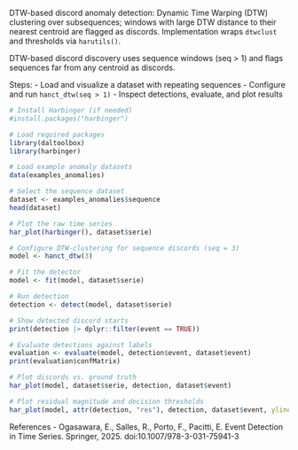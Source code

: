DTW-based discord anomaly detection: Dynamic Time Warping (DTW) clustering over subsequences; windows with large DTW distance to their nearest centroid are flagged as discords. Implementation wraps `dtwclust` and thresholds via `harutils()`.

DTW-based discord discovery uses sequence windows (seq > 1) and flags sequences far from any centroid as discords. 

Steps:
- Load and visualize a dataset with repeating sequences
- Configure and run `hanct_dtw(seq > 1)`
- Inspect detections, evaluate, and plot results

```r
# Install Harbinger (if needed)
#install.packages("harbinger")
```

```r
# Load required packages
library(daltoolbox)
library(harbinger) 
```

```r
# Load example anomaly datasets
data(examples_anomalies)
```

```r
# Select the sequence dataset
dataset <- examples_anomalies$sequence
head(dataset)
```

```r
# Plot the raw time series
har_plot(harbinger(), dataset$serie)
```

```r
# Configure DTW-clustering for sequence discords (seq = 3)
model <- hanct_dtw(3)
```

```r
# Fit the detector
model <- fit(model, dataset$serie)
```

```r
# Run detection
detection <- detect(model, dataset$serie)
```

```r
# Show detected discord starts
print(detection |> dplyr::filter(event == TRUE))
```

```r
# Evaluate detections against labels
evaluation <- evaluate(model, detection$event, dataset$event)
print(evaluation$confMatrix)
```

```r
# Plot discords vs. ground truth
har_plot(model, dataset$serie, detection, dataset$event)
```

```r
# Plot residual magnitude and decision thresholds
har_plot(model, attr(detection, "res"), detection, dataset$event, yline = attr(detection, "threshold"))
```

References 
- Ogasawara, E., Salles, R., Porto, F., Pacitti, E. Event Detection in Time Series. Springer, 2025. doi:10.1007/978-3-031-75941-3

